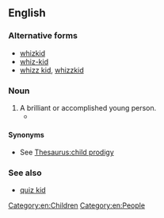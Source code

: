 {{also|whizkid|whiz-kid}}
==English==

===Alternative forms===
* [[whizkid]]
* [[whiz-kid]]
* [[whizz kid]], [[whizzkid]]

===Noun===
{{en-noun}}

# A brilliant or accomplished young person.
#* {{quote-book|en|year=2018|author=[[w:Tsitsi Dangarembga|Tsitsi Dangarembga]]|title=This Mournable Body|publisher=Faber & Faber (2020)|page=292|passage=“You were always good at literature. No wonder you were the '''whiz kid''' copywriter.”}}

====Synonyms====
* See [[Thesaurus:child prodigy]]

===See also===
* [[quiz kid]]

[[Category:en:Children]]
[[Category:en:People]]
